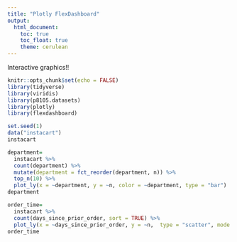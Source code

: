 ```yaml
---
title: "Plotly FlexDashboard"
output: 
  html_document:
    toc: true
    toc_float: true
    theme: cerulean
---
```


Interactive graphics!!

```r
knitr::opts_chunk$set(echo = FALSE)
library(tidyverse)
library(viridis)
library(p8105.datasets)
library(plotly)
library(flexdashboard)
```

```r
set.seed(1)
data("instacart")
instacart

department=
  instacart %>% 
  count(department) %>% 
  mutate(department = fct_reorder(department, n)) %>%  
  top_n(10) %>% 
  plot_ly(x = ~department, y = ~n, color = ~department, type = "bar")
department
```

```r
order_time=
  instacart %>% 
  count(days_since_prior_order, sort = TRUE) %>% 
  plot_ly(x = ~days_since_prior_order, y = ~n,  type = "scatter", mode = "markers", color = "pink", alpha = 0.5)
order_time
```

